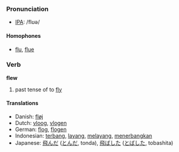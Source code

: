 === Pronunciation ===
*[[w:IPA|IPA]]: /flʊə/
====Homophones====
*[[flu]], [[flue]]

=== Verb ===
'''flew'''

# past tense of to [[fly]]

==== Translations ====
*Danish: [[fløj]]
*Dutch: [[vloog]], [[vlogen]]
*German: [[flog]], [[flogen]]
*Indonesian: [[terbang]], [[layang]], [[layang|melayang]], [[terbang|menerbangkan]]
*Japanese: [[飛んだ]] ([[とんだ]], tonda), [[飛ばした]] ([[とばした]], tobashita)